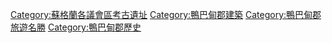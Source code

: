 {{GeoGroupTemplate}}
{{Commons category|Archaeological sites in Aberdeenshire}}

[[Category:蘇格蘭各議會區考古遺址|Category:蘇格蘭各議會區考古遺址]]
[[Category:鴨巴甸郡建築|Category:鴨巴甸郡建築]]
[[Category:鴨巴甸郡旅遊名勝|Category:鴨巴甸郡旅遊名勝]]
[[Category:鴨巴甸郡歷史|Category:鴨巴甸郡歷史]]